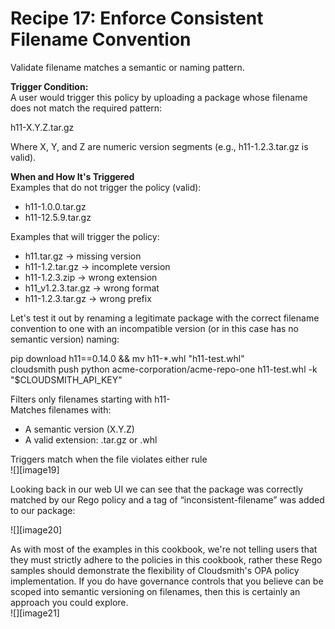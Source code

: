 
# Recipe 17: Enforce Consistent Filename Convention 

Validate filename matches a semantic or naming pattern.

<RemoteCodeBlock
  lang="rego"
  src="https://raw.githubusercontent.com/cloudsmith-io/rego-recipes/refs/heads/main/recipe-17/policy.rego"
/>

**Trigger Condition:**  
A user would trigger this policy by uploading a package whose filename does not match the required pattern:

h11-X.Y.Z.tar.gz

Where X, Y, and Z are numeric version segments (e.g., h11-1.2.3.tar.gz is valid).

**When and How It's Triggered**  
Examples that do not trigger the policy (valid):

- h11-1.0.0.tar.gz  
- h11-12.5.9.tar.gz

Examples that will trigger the policy:

- h11.tar.gz → missing version  
- h11-1.2.tar.gz → incomplete version  
- h11-1.2.3.zip → wrong extension  
- h11_v1.2.3.tar.gz → wrong format  
- h11-1.2.3.tar.gz → wrong prefix

Let's test it out by renaming a legitimate package with the correct filename convention to one with an incompatible version (or in this case has no semantic version) naming:

pip download h11==0.14.0 && mv h11-*.whl "h11-test.whl"  
cloudsmith push python acme-corporation/acme-repo-one h11-test.whl -k "$CLOUDSMITH_API_KEY"

Filters only filenames starting with h11-  
Matches filenames with:

- A semantic version (X.Y.Z)  
- A valid extension: .tar.gz or .whl

Triggers match when the file violates either rule  
![][image19]

Looking back in our web UI we can see that the package was correctly matched by our Rego policy and a tag of “inconsistent-filename” was added to our package:

![][image20]

As with most of the examples in this cookbook, we're not telling users that they must strictly adhere to the policies in this cookbook, rather these Rego samples should demonstrate the flexibility of Cloudsmith's OPA policy implementation. If you do have governance controls that you believe can be scoped into semantic versioning on filenames, then this is certainly an approach you could explore.  
![][image21]

